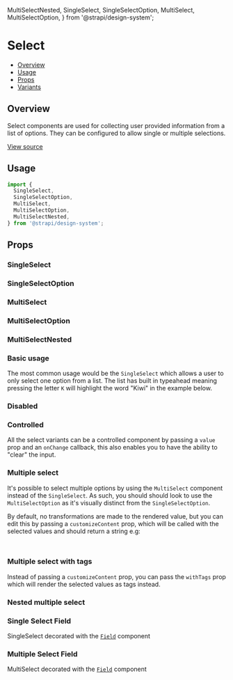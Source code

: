   MultiSelectNested,
  SingleSelect,
  SingleSelectOption,
  MultiSelect,
  MultiSelectOption,
} from '@strapi/design-system';


<Meta of={SelectStories} />

# Select

- [Overview](#overview)
- [Usage](#usage)
- [Props](#props)
- [Variants](#variants)

## Overview

Select components are used for collecting user provided information from a list of options. They can
be configured to allow single or multiple selections.

[View source](https://github.com/strapi/design-system/tree/main/packages/strapi-design-system/src/Select)

## Usage

```js
import {
  SingleSelect,
  SingleSelectOption,
  MultiSelect,
  MultiSelectOption,
  MultiSelectNested,
} from '@strapi/design-system';
```

<Canvas of={SelectStories.Base} />

## Props

### SingleSelect

<ArgsTable of={SingleSelect} />

### SingleSelectOption

<ArgsTable of={SingleSelectOption} />

### MultiSelect

<ArgsTable of={MultiSelect} />

### MultiSelectOption

<ArgsTable of={MultiSelectOption} />

### MultiSelectNested

<ArgsTable of={MultiSelectNested} />

### Basic usage

The most common usage would be the `SingleSelect` which allows a user to only select one option from a list.
The list has built in typeahead meaning pressing the letter `K` will highlight the word "Kiwi" in the example below.

<Canvas of={SelectStories.Base} />

### Disabled

<Canvas of={SelectStories.Disabled} />

### Controlled

All the select variants can be a controlled component by passing a `value` prop and an `onChange` callback, this also
enables you to have the ability to "clear" the input.

<Canvas of={SelectStories.Controlled} />

### Multiple select

It's possible to select multiple options by using the `MultiSelect` component instead of the `SingleSelect`.
As such, you should should look to use the `MultiSelectOption` as it's visually distinct from the `SingleSelectOption`.

By default, no transformations are made to the rendered value, but you can edit this by passing a `customizeContent` prop,
which will be called with the selected values and should return a string e.g:

```js
const customizeContent = (values: string[]) => `${values.length} are currently selected`;
```

<Canvas of={SelectStories.Multiple} />

### Multiple select with tags

Instead of passing a `customizeContent` prop, you can pass the `withTags` prop which will render the selected values as tags instead.

<Canvas of={SelectStories.MultipleWithTags} />

### Nested multiple select

<Canvas of={SelectStories.MultipleNestedSelect} />

### Single Select Field

SingleSelect decorated with the [`Field`](https://github.com/strapi/design-system/tree/main/packages/strapi-design-system/src/Field) component

<Canvas of={SelectStories.SingleSelectField} />

### Multiple Select Field

MultiSelect decorated with the [`Field`](https://github.com/strapi/design-system/tree/main/packages/strapi-design-system/src/Field) component

<Canvas of={SelectStories.MultiSelectField} />
